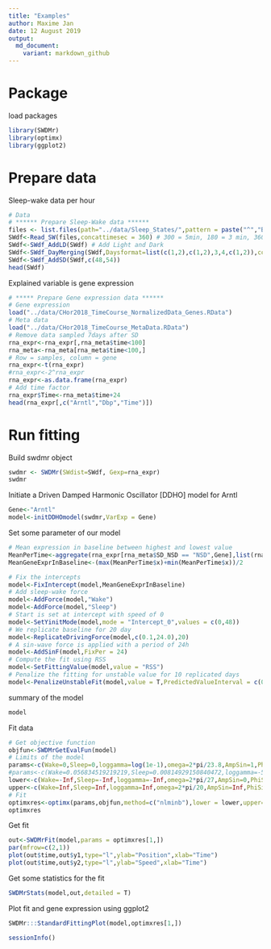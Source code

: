 ---
title: "Examples"
author: Maxime Jan
date: 12 August 2019
output:
  md_document:
    variant: markdown_github
---

# Package

load packages

```{r}
library(SWDMr)
library(optimx)
library(ggplot2)
```

# Prepare data

Sleep-wake data per hour

```{r}
# Data
# ****** Prepare Sleep-Wake data ****** 
files <- list.files(path="../data/Sleep_States/",pattern = paste("^","BL6",sep=""),full.names = T)
SWdf<-Read_SW(files,concattimesec = 360) # 300 = 5min, 180 = 3 min, 360 = 6min
SWdf<-SWdf_AddLD(SWdf) # Add Light and Dark
SWdf<-SWdf_DayMerging(SWdf,Daysformat=list(c(1,2),c(1,2),3,4,c(1,2)),concattimesec=360)
SWdf<-SWdf_AddSD(SWdf,c(48,54))
head(SWdf)
```

Explained variable is gene expression

```{r}
# ***** Prepare Gene expression data ******
# Gene expression
load("../data/CHor2018_TimeCourse_NormalizedData_Genes.RData")
# Meta data
load("../data/CHor2018_TimeCourse_MetaData.RData")
# Remove data sampled 7days after SD
rna_expr<-rna_expr[,rna_meta$time<100]
rna_meta<-rna_meta[rna_meta$time<100,]
# Row = samples, column = gene
rna_expr<-t(rna_expr)
#rna_expr<-2^rna_expr
rna_expr<-as.data.frame(rna_expr)
# Add time factor
rna_expr$Time<-rna_meta$time+24
head(rna_expr[,c("Arntl","Dbp","Time")])
```

# Run fitting

Build swdmr object

```{r}
swdmr <- SWDMr(SWdist=SWdf, Gexp=rna_expr)
swdmr
```

Initiate a Driven Damped Harmonic Oscillator [DDHO] model for Arntl

```{r}
Gene<-"Arntl"
model<-initDDHOmodel(swdmr,VarExp = Gene)
```

Set some parameter of our model

```{r}
# Mean expression in baseline between highest and lowest value
MeanPerTime<-aggregate(rna_expr[rna_meta$SD_NSD == "NSD",Gene],list(rna_meta$time[rna_meta$SD_NSD == "NSD"]),mean)
MeanGeneExprInBaseline<-(max(MeanPerTime$x)+min(MeanPerTime$x))/2

# Fix the intercepts
model<-FixIntercept(model,MeanGeneExprInBaseline)
# Add sleep-wake force
model<-AddForce(model,"Wake")
model<-AddForce(model,"Sleep")
# Start is set at intercept with speed of 0
model<-SetYinitMode(model,mode = "Intercept_0",values = c(0,48))
# We replicate baseline for 20 day
model<-ReplicateDrivingForce(model,c(0.1,24.0),20)
# A sin-wave force is applied with a period of 24h
model<-AddSinF(model,FixPer = 24)
# Compute the fit using RSS
model<-SetFittingValue(model,value = "RSS")
# Penalize the fitting for unstable value for 10 replicated days
model<-PenalizeUnstableFit(model,value = T,PredictedValueInterval = c(0,48), StabilityDayCheck = 10)
```

summary of the model

```{r}
model
```

Fit data

```{r}
# Get objective function
objfun<-SWDMrGetEvalFun(model)
# Limits of the model
params<-c(Wake=0,Sleep=0,loggamma=log(1e-1),omega=2*pi/23.8,AmpSin=1,PhiSin=5.2)
#params<-c(Wake=0.056834519219219,Sleep=0.00814929150840472,loggamma=-5.22,omega=0.296,AmpSin=0.00204,PhiSin=2.48179822476184)
lower<-c(Wake=-Inf,Sleep=-Inf,loggamma=-Inf,omega=2*pi/27,AmpSin=0,PhiSin=0)
upper<-c(Wake=Inf,Sleep=Inf,loggamma=Inf,omega=2*pi/20,AmpSin=Inf,PhiSin=2*pi)
# Fit
optimxres<-optimx(params,objfun,method=c("nlminb"),lower = lower,upper=upper)
optimxres
```

Get fit

```{r}
out<-SWDMrFit(model,params = optimxres[1,])
par(mfrow=c(2,1))
plot(out$time,out$y1,type="l",ylab="Position",xlab="Time")
plot(out$time,out$y2,type="l",ylab="Speed",xlab="Time")
```

Get some statistics for the fit

```{r}
SWDMrStats(model,out,detailed = T)
```

Plot fit and gene expression using ggplot2

```{r}
SWDMr:::StandardFittingPlot(model,optimxres[1,])
```

```{r}
sessionInfo()
```

